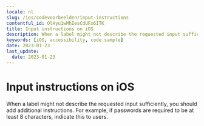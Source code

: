 ```yaml
---
locale: nl
slug: /ios/codevoorbeelden/input-instructions
contentful_id: OlHyu1wMhIesCdUFx6ITK
title: Input instructions on iOS
description: When a label might not describe the requested input sufficiently, you should add additional instructions.
keywords: [iOS, accessibility, code sample]
date: 2023-01-23
last_update:
  date: 2023-01-23
---
```


# Input instructions on iOS

When a label might not describe the requested input sufficiently, you should add additional instructions. For example, if passwords are required to be at least 8 characters, indicate this to users.

<CodeSample id="input-instructions" platform="ios" locale="nl"/>
